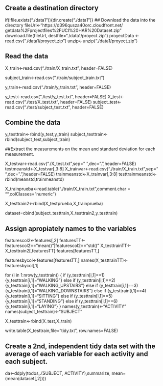 ## Create a destination directory
if(!file.exists("./data1")){dir.create("./data1")}
## Download the data into the directory
fileUrl<-"https://d396qusza40orc.cloudfront.net/
getdata%2Fprojectfiles%2FUCI%20HAR%20Dataset.zip"
download.file(fileUrl, destfile="./data1/proyect.zip")
proyectData <- read.csv("./data1/proyect.zip")
unzip<-unzip("./data1/proyect.zip")

## Read the data
X_train<-read.csv("./train/X_train.txt", header=FALSE)

subject_train<-read.csv("./train/subject_train.txt")

y_train<-read.csv("./train/y_train.txt", header=FALSE)

y_test<-read.csv("./test/y_test.txt", header=FALSE)
X_test<-read.csv("./test/X_test.txt", header=FALSE)
subject_test<-read.csv("./test/subject_test.txt", header=FALSE)

## Combine the data
y_testtrain<-rbind(y_test,y_train)
subject_testtrain<-rbind(subject_test,subject_train)

##Extract the measurements on the mean and standard deviation for each measurement.

X_testvar<-read.csv("./X_test.txt",sep=" ",dec=".",header=FALSE)
testmeanstd<-X_testvar[,3:8]
X_trainvar<-read.csv("./train/X_train.txt",sep=" ",dec=".",header=FALSE)
trainmeanstd<-X_trainvar[,3:8]
testtrainmeanstd<-rbind(meanstd,trainmeanstd)

X_trainprueba<-read.table("./train/X_train.txt",comment.char = "",colClasses="numeric")

X_testtrain2<-rbind(X_testprueba,X_trainprueba)

dataset=cbind(subject_testtrain,X_testtrain2,y_testtrain)

## Assign apropiately names to the variables
featurescol2<-features[,2]
featuresTT<-featurescol2=="mean()"|featurescol2=="std()"
X_testtrainTT<-X_testtrain2[,featuresTT]
features[featuresTT,]

featuresbycol<-features[featuresTT,]
names(X_testtrainTT)<-featuresbycol[,1]

for (i in 1:nrow(y_testtrain)) {
        if (y_testtrain[i,1]==1){y_testtrain[i,1]="WALKING"}
        else if (y_testtrain[i,1]==2) {y_testtrain[i,1]="WALKING_UPSTAIRS"}
        else if (y_testtrain[i,1]==3) {y_testtrain[i,1]="WALKING_DOWNSTAIRS"}
        else if (y_testtrain[i,1]==4) {y_testtrain[i,1]="SITTING"}
        else if (y_testtrain[i,1]==5) {y_testtrain[i,1]="STANDING"}
        else if (y_testtrain[i,1]==6) {y_testtrain[i,1]="LAYING"}
}
names(y_testtrain)<-"ACTIVITY"
names(subject_testtrain)<-"SUBJECT"

X_testtrain<-rbind(X_test,X_train)

write.table(X_testtrain,file="tidy.txt", row.names=FALSE)

## Create a 2nd, independent tidy data set with the average of each variable for each activity and each subject.

da<-ddply(todos,.(SUBJECT, ACTIVITY),summarize, mean=(mean(dataset[,2])))
